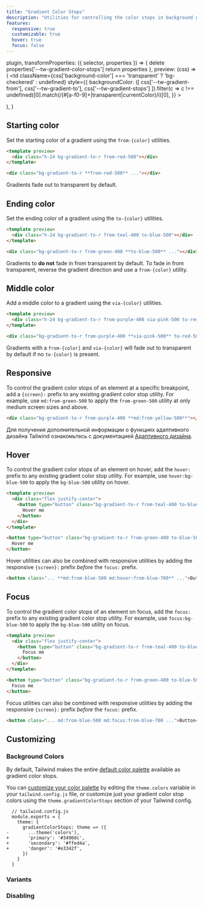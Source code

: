 ```yaml
---
title: "Gradient Color Stops"
description: "Utilities for controlling the color stops in background gradients."
features:
  responsive: true
  customizable: true
  hover: true
  focus: false
---
```



  plugin,
  transformProperties: ({ selector, properties }) => {
    delete properties['--tw-gradient-color-stops']
    return properties
  },
  preview: (css) => (
    <td
      className={css['background-color'] === 'transparent' ? 'bg-checkered' : undefined}
      style={{
        backgroundColor: ([
          css['--tw-gradient-from'],
          css['--tw-gradient-to'],
          css['--tw-gradient-stops']
        ]).filter(c => c !== undefined)[0].match(/(#[a-f0-9]+|transparent|currentColor)/i)[0],
      }}
    >
      <div className="w-24" />
    </td>
  ),
}

## Starting color

Set the starting color of a gradient using the `from-{color}` utilities.

```html
<template preview>
  <div class="h-24 bg-gradient-to-r from-red-500"></div>
</template>

<div class="bg-gradient-to-r **from-red-500** ..."></div>
```

Gradients fade out to transparent by default.

## Ending color

Set the ending color of a gradient using the `to-{color}` utilities.

```html
<template preview>
  <div class="h-24 bg-gradient-to-r from-teal-400 to-blue-500"></div>
</template>

<div class="bg-gradient-to-r from-green-400 **to-blue-500** ..."></div>
```

Gradients to **do not** fade in from transparent by default. To fade in from transparent, reverse the gradient direction and use a `from-{color}` utility.

## Middle color

Add a middle color to a gradient using the `via-{color}` utilities.

```html
<template preview>
  <div class="h-24 bg-gradient-to-r from-purple-400 via-pink-500 to-red-500"></div>
</template>

<div class="bg-gradient-to-r from-purple-400 **via-pink-500** to-red-500 ..."></div>
```

Gradients with a `from-{color}` and `via-{color}` will fade out to transparent by default if no `to-{color}` is present.


## Responsive

To control the gradient color stops of an element at a specific breakpoint, add a `{screen}:` prefix to any existing gradient color stop utility. For example, use `md:from-green-500` to apply the `from-green-500` utility at only medium screen sizes and above.

```html
<div class="bg-gradient-to-r from-purple-400 **md:from-yellow-500**"></div>
```

Для получения дополнительной информации о функциях адаптивного дизайна Tailwind ознакомьтесь с документацией [Адаптивного дизайна](/docs/responsive-design).


## Hover

To control the gradient color stops of an element on hover, add the `hover:` prefix to any existing gradient color stop utility. For example, use `hover:bg-blue-500` to apply the `bg-blue-500` utility on hover.

```html
<template preview>
  <div class="flex justify-center">
    <button type="button" class="bg-gradient-to-r from-teal-400 to-blue-500 hover:from-pink-500 hover:to-orange-500 text-white font-semibold px-6 py-3 rounded-md">
      Hover me
    </button>
  </div>
</template>

<button type="button" class="bg-gradient-to-r from-green-400 to-blue-500 **hover:from-pink-500 hover:to-yellow-500** ...">
  Hover me
</button>
```

Hover utilities can also be combined with responsive utilities by adding the responsive `{screen}:` prefix *before* the `focus:` prefix.

```html
<button class="... **md:from-blue-500 md:hover:from-blue-700** ...">Button</button>
```

## Focus

To control the gradient color stops of an element on focus, add the `focus:` prefix to any existing gradient color stop utility. For example, use `focus:bg-blue-500` to apply the `bg-blue-500` utility on focus.

```html
<template preview>
  <div class="flex justify-center">
    <button type="button" class="bg-gradient-to-r from-teal-400 to-blue-500 focus:from-pink-500 focus:to-orange-500 text-white font-semibold px-6 py-3 rounded-md">
      Focus me
    </button>
  </div>
</template>

<button type="button" class="bg-gradient-to-r from-green-400 to-blue-500 **focus:from-pink-500 focus:to-yellow-500**">
  Focus me
</button>
```

Focus utilities can also be combined with responsive utilities by adding the responsive `{screen}:` prefix *before* the `focus:` prefix.

```html
<button class="... md:from-blue-500 md:focus:from-blue-700 ...">Button</button>
```


## Customizing

### Background Colors

By default, Tailwind makes the entire [default color palette](/docs/customizing-colors#default-color-palette) available as gradient color stops.

You can [customize your color palette](/docs/colors#customizing) by editing the `theme.colors` variable in your `tailwind.config.js` file, or customize just your gradient color stop colors using the `theme.gradientColorStops` section of your Tailwind config.

```diff-js
  // tailwind.config.js
  module.exports = {
    theme: {
      gradientColorStops: theme => ({
-       ...theme('colors'),
+       'primary': '#3490dc',
+       'secondary': '#ffed4a',
+       'danger': '#e3342f',
      })
    }
  }
```

### Variants

<Variants plugin="gradientColorStops" />

### Disabling

<Disabling plugin="gradientColorStops" />
